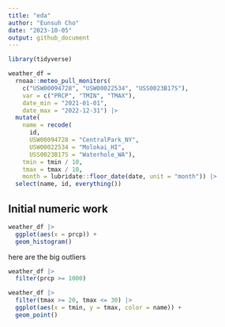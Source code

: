```yaml
---
title: "eda"
author: "Eunsuh Cho"
date: "2023-10-05"
output: github_document
---
```


```r
library(tidyverse)
```

```r
weather_df = 
  rnoaa::meteo_pull_monitors(
    c("USW00094728", "USW00022534", "USS0023B17S"),
    var = c("PRCP", "TMIN", "TMAX"), 
    date_min = "2021-01-01",
    date_max = "2022-12-31") |>
  mutate(
    name = recode(
      id, 
      USW00094728 = "CentralPark_NY", 
      USW00022534 = "Molokai_HI",
      USS0023B17S = "Waterhole_WA"),
    tmin = tmin / 10,
    tmax = tmax / 10,
    month = lubridate::floor_date(date, unit = "month")) |>
  select(name, id, everything())
```

## Initial numeric work

```r
weather_df |> 
  ggplot(aes(x = prcp)) + 
  geom_histogram()
```

here are the big outliers

```r
weather_df |> 
  filter(prcp >= 1000)
```

```r
weather_df |> 
  filter(tmax >= 20, tmax <= 30) |> 
  ggplot(aes(x = tmin, y = tmax, color = name)) +
  geom_point()

```

